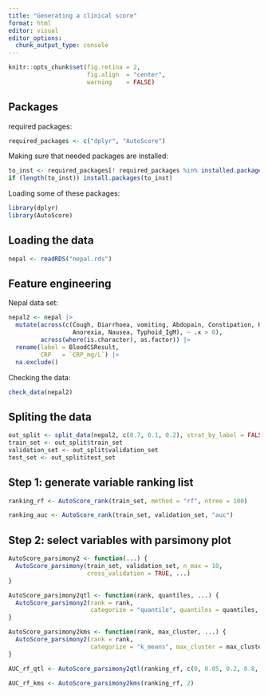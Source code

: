 ```yaml
---
title: "Generating a clinical score"
format: html
editor: visual
editor_options: 
  chunk_output_type: console
---
```


```r
knitr::opts_chunk$set(fig.retina = 2,
                      fig.align  = "center",
                      warning    = FALSE)
```

## Packages

required packages:

```r
required_packages <- c("dplyr", "AutoScore")
```

Making sure that needed packages are installed:

```r
to_inst <- required_packages[! required_packages %in% installed.packages()[,"Package"]]
if (length(to_inst)) install.packages(to_inst)
```

Loading some of these packages:

```r
library(dplyr)
library(AutoScore)
```

## Loading the data

```r
nepal <- readRDS("nepal.rds")
```

## Feature engineering

Nepal data set:

```r
nepal2 <- nepal |> 
  mutate(across(c(Cough, Diarrhoea, vomiting, Abdopain, Constipation, Headache,
                  Anorexia, Nausea, Typhoid_IgM), ~ .x > 0),
         across(where(is.character), as.factor)) |> 
  rename(label = BloodCSResult,
         CRP   = `CRP_mg/L`) |> 
  na.exclude()
```

Checking the data:

```r
check_data(nepal2)
```

## Spliting the data

```r
out_split <- split_data(nepal2, c(0.7, 0.1, 0.2), strat_by_label = FALSE)
train_set <- out_split$train_set
validation_set <- out_split$validation_set
test_set <- out_split$test_set
```

## Step 1: generate variable ranking list

```r
ranking_rf <- AutoScore_rank(train_set, method = "rf", ntree = 100)
```

```r
ranking_auc <- AutoScore_rank(train_set, validation_set, "auc")
```

## Step 2: select variables with parsimony plot

```r
AutoScore_parsimony2 <- function(...) {
  AutoScore_parsimony(train_set, validation_set, n_max = 10,
                      cross_validation = TRUE, ...)
}
```

```r
AutoScore_parsimony2qtl <- function(rank, quantiles, ...) {
  AutoScore_parsimony2(rank = rank,
                       categorize = "quantile", quantiles = quantiles, ...)
}
```

```r
AutoScore_parsimony2kms <- function(rank, max_cluster, ...) {
  AutoScore_parsimony2(rank = rank,
                       categorize = "k_means", max_cluster = max_cluster, ...)
}
```

```r
AUC_rf_qtl <- AutoScore_parsimony2qtl(ranking_rf, c(0, 0.05, 0.2, 0.8, 0.95, 1))
```

```r
AUC_rf_kms <- AutoScore_parsimony2kms(ranking_rf, 2)
```
